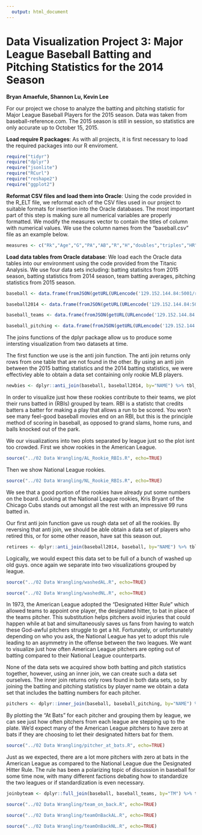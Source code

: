 ```yaml
---
  output: html_document
---
```

  Data Visualization Project 3: Major League Baseball Batting and Pitching Statistics for the 2014 Season
===
  **Bryan Amaefule, Shannon Lu, Kevin Lee**

For our project we chose to analyze the batting and pitching statistic for Major League Baseball Players for the 2015 season. Data was taken from baseball-reference.com. The 2015 season is still in session, so statistics are only accurate up to October 15, 2015.


**Load require R packages**: As with all projects, it is first necessary to load the required packages into our R enviroment.

```r
require("tidyr")
require("dplyr")
require("jsonlite")
require("RCurl")
require("reshape2")
require("ggplot2")
```


**Reformat CSV files and load them into Oracle**: Using the code provided in the R_ELT file, we reformat each of the CSV files used in our project to suitable formats for insertion into the Oracle databases. The most important part of this step is making sure all numerical variables are properly formatted. We modify the measures vector to contain the titles of column with numerical values. We use the column names from the "baseball.csv" file as an example below.

```r
measures <- c("Rk","Age","G","PA","AB","R","H","doubles","triples","HR","RBI","SB","CS","BB","SO","BA",  "OBP","SLG","OPS","TB","GDP","HBP","SH","SF","IBB")
```


**Load data tables from Oracle database**: We load each the Oracle data tables into our environment using the code provided from the Titanic Analysis. We use four data sets including: batting statisitcs from 2015 season, batting statistics from 2014 season, team batting averages, pitching statistics from 2015 season.

```r
baseball <- data.frame(fromJSON(getURL(URLencode('129.152.144.84:5001/rest/native/?query="select * from baseball"'),httpheader=c(DB='jdbc:oracle:thin:@129.152.144.84:1521/PDBF15DV.usuniversi01134.oraclecloud.internal', USER='cs329e_ba7433', PASS='orcl_ba7433', MODE='native_mode', MODEL='model', returnDimensions = 'False', returnFor = 'JSON'), verbose = TRUE), ))

baseball2014 <- data.frame(fromJSON(getURL(URLencode('129.152.144.84:5001/rest/native/?query="select * from baseball2014"'),httpheader=c(DB='jdbc:oracle:thin:@129.152.144.84:1521/PDBF15DV.usuniversi01134.oraclecloud.internal', USER='cs329e_ba7433', PASS='orcl_ba7433', MODE='native_mode', MODEL='model', returnDimensions = 'False', returnFor = 'JSON'), verbose = TRUE), ))

baseball_teams <- data.frame(fromJSON(getURL(URLencode('129.152.144.84:5001/rest/native/?query="select * from baseball_teams"'),httpheader=c(DB='jdbc:oracle:thin:@129.152.144.84:1521/PDBF15DV.usuniversi01134.oraclecloud.internal', USER='cs329e_ba7433', PASS='orcl_ba7433', MODE='native_mode', MODEL='model', returnDimensions = 'False', returnFor = 'JSON'), verbose = TRUE), ))

baseball_pitching <- data.frame(fromJSON(getURL(URLencode('129.152.144.84:5001/rest/native/?query="select * from baseball_pitching"'),httpheader=c(DB='jdbc:oracle:thin:@129.152.144.84:1521/PDBF15DV.usuniversi01134.oraclecloud.internal', USER='cs329e_ba7433', PASS='orcl_ba7433', MODE='native_mode', MODEL='model', returnDimensions = 'False', returnFor = 'JSON'), verbose = TRUE), ))
```

The joins functions of the dplyr package allow us to produce some intersting visualization from two datasets at  time.

The first function we use is the anti join function. The anti join returns only rows from one table that are not found in the other. By using an anti join between the 2015 batting statistics and the 2014 batting statistics, we were effectivley able to obtain a data set containing only rookie MLB players.
```r
newbies <- dplyr::anti_join(baseball, baseball2014, by="NAME") %>% tbl_df
```

In order to visualize just how these rookies contribute to their teams, we plot their runs batted in (RBIs) grouped by team. RBI is a statistc that credits batters a batter for making a play that allows a run to be scored. You won't see many feel-good baseball movies end on an RBI, but this is the principle method of scoring in baseball, as opposed to grand slams, home runs, and balls knocked out of the park. 

We our visualizations into two plots separated by league just so the plot isnt too crowded. 
First we show rookies in the American League.

```r
source("../02 Data Wrangling/AL_Rookie_RBIs.R", echo=TRUE)
```

Then we show National League rookies.
```r
source("../02 Data Wrangling/NL_Rookie_RBIs.R", echo=TRUE)
```

We see that a good portion of the rookies have already put some numbers on the board. Looking at the National League rookies, Kris Bryant of the Chicago Cubs stands out amongst all the rest with an impressive 99 runs batted in.



Our first anti join function gave us rough data set of all the rookies. By reversing that anti join, we should be able obtain a data set of players who retired this, or for some other reason, have sat this season out.
```r
retirees <- dplyr::anti_join(baseball2014, baseball, by="NAME") %>% tbl_df
```

Logically, we would expect this data set to be full of a bunch of washed up old guys. once again we separate into two visualizations grouped by league.
```r
source("../02 Data Wrangling/washedAL.R", echo=TRUE)
```

```r
source("../02 Data Wrangling/washedNL.R", echo=TRUE)
```



In 1973, the American League adopted the "Designated Hitter Rule" which allowed teams to appoint one player, the designated hitter, to bat in place of the teams pitcher. This substitution helps pitchers avoid injuries that could happen while at bat and simultaneously saves us fans from having to watch these God-awful pitchers struggle to get a hit. Fortunately, or unfortunately depending on who you ask, the National League has yet to adopt this rule leading to an asymmetry in the offense between the two leagues. We want to visualize just how often American League pitchers are opting out of batting compared to their National League counterparts. 

None of the data sets we acquired show both batting and pitch statistics together, however, using an inner join, we can create such a data set ourselves. The inner join returns only rows found in both data sets, so by joining the batting and pitching statistics by player name we obtain a data set that includes the batting numbers for each pitcher.
```r
pitchers <- dplyr::inner_join(baseball, baseball_pitching, by="NAME") %>% tbl_df
```

By plotting the "At Bats" for each pitcher and grouping them by league, we can see just how often pitchers from each league are stepping up to the plate. We'd expect many of the American League pitchers to have zero at bats if they are choosing to let their designated hitters bat for them.
```r
source("../02 Data Wrangling/pitcher_at_bats.R", echo=TRUE)
```

Just as we expected, there are a lot more pitchers with zero at bats in the American League as compared to the National League due the Designated Hitter Rule. The rule has been a polarizing topic of discussion in baseball for some time now, with many different factions debating how to standardize the two leagues or if standardization is even necessary.

```r
joinbyteam <- dplyr::full_join(baseball, baseball_teams, by="TM") %>% tbl_df
```



```r
source("../02 Data Wrangling/team_on_back.R", echo=TRUE)
```

```r
source("../02 Data Wrangling/teamOnBackAL.R", echo=TRUE)
```

```r
source("../02 Data Wrangling/teamOnBackNL.R", echo=TRUE)
```